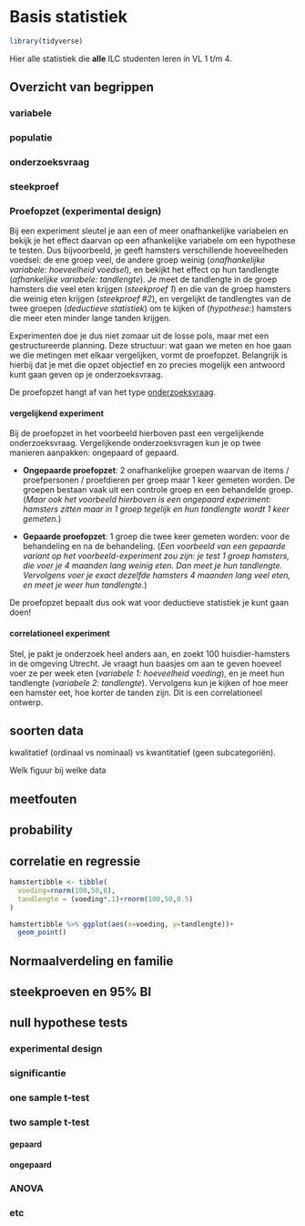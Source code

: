 # Basis statistiek 

```r
library(tidyverse)
```


Hier alle statistiek die **alle** ILC studenten leren in VL 1 t/m 4.

## Overzicht van begrippen

### variabele


### populatie

### onderzoeksvraag {#onderzoeksvraag}


### steekproef


### Proefopzet (experimental design)

Bij een experiment sleutel je aan een of meer onafhankelijke variabelen en bekijk je het effect daarvan op een afhankelijke variabele om een hypothese te testen. Dus bijvoorbeeld, je geeft hamsters verschillende hoeveelheden voedsel: de ene groep veel, de andere groep weinig (*onafhankelijke variabele: hoeveelheid voedsel*), en bekijkt het effect op hun tandlengte (*afhankelijke variabele: tandlengte*). Je meet de tandlengte in de groep hamsters die veel eten krijgen (*steekproef 1*) en die van de groep hamsters die weinig eten krijgen (*steekproef #2*), en vergelijkt de tandlengtes van de twee groepen (*deductieve statistiek*) om te kijken of (*hypothese:*) hamsters die meer eten minder lange tanden krijgen.

Experimenten doe je dus niet zomaar uit de losse pols, maar met een gestructureerde planning. Deze structuur: wat gaan we meten en hoe gaan we die metingen met elkaar vergelijken, vormt de proefopzet. Belangrijk is hierbij dat je met die opzet objectief en zo precies mogelijk een antwoord kunt gaan geven op je onderzoeksvraag.

De proefopzet hangt af van het type [onderzoeksvraag](#onderzoeksvraag).

#### vergelijkend experiment
Bij de proefopzet in het voorbeeld hierboven past een vergelijkende onderzoeksvraag. Vergelijkende onderzoeksvragen kun je op twee manieren aanpakken: ongepaard of gepaard.

 - **Ongepaarde proefopzet**: 2 onafhankelijke groepen waarvan de items / proefpersonen / proefdieren per groep maar 1 keer gemeten worden. De groepen bestaan vaak uit een controle groep en een behandelde groep. (*Maar ook het voorbeeld hierboven is een ongepaard experiment: hamsters zitten maar in 1 groep tegelijk en hun tandlengte wordt 1 keer gemeten.*)

 - **Gepaarde proefopzet**: 1 groep die twee keer gemeten worden: voor de behandeling en na de behandeling. (*Een voorbeeld van een gepaarde variant op het voorbeeld-experiment zou zijn: je test 1 groep hamsters, die voer je 4 maanden lang weinig eten. Dan meet je hun tandlengte. Vervolgens voer je exact dezelfde hamsters 4 maanden lang veel eten, en meet je weer hun tandlengte.*)

De proefopzet bepaalt dus ook wat voor deductieve statistiek je kunt gaan doen!

#### correlationeel experiment

Stel, je pakt je onderzoek heel anders aan, en zoekt 100 huisdier-hamsters in de omgeving Utrecht. Je vraagt hun baasjes om aan te geven hoeveel voer ze per week eten (*variabele 1: hoeveelheid voeding*), en je meet hun tandlengte (*variabele 2: tandlengte*). Vervolgens kun je kijken of hoe meer een hamster eet, hoe korter de tanden zijn. Dit is een correlationeel ontwerp. 




## soorten data

kwalitatief (ordinaal vs nominaal) vs kwantitatief (geen subcategoriën).

Welk figuur bij welke data

## meetfouten

## probability

## correlatie en regressie

```r

hamstertibble <- tibble(
  voeding=rnorm(100,50,8),
  tandlengte = (voeding*.1)+rnorm(100,50,0.5)
)

hamstertibble %>% ggplot(aes(x=voeding, y=tandlengte))+
  geom_point()
```

## Normaalverdeling en familie

## steekproeven en 95% BI

## null hypothese tests

### experimental design

### significantie

### one sample t-test

### two sample t-test

#### gepaard

#### ongepaard

### ANOVA

### etc